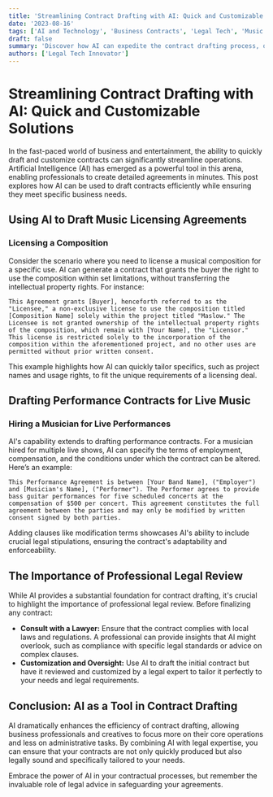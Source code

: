 ```yaml
---
title: 'Streamlining Contract Drafting with AI: Quick and Customizable Solutions'
date: '2023-08-16'
tags: ['AI and Technology', 'Business Contracts', 'Legal Tech', 'Music Industry']
draft: false
summary: 'Discover how AI can expedite the contract drafting process, offering customizable solutions for licensing compositions and hiring musicians, while emphasizing the importance of legal oversight.'
authors: ['Legal Tech Innovator']
---
```


# Streamlining Contract Drafting with AI: Quick and Customizable Solutions

In the fast-paced world of business and entertainment, the ability to quickly draft and customize contracts can significantly streamline operations. Artificial Intelligence (AI) has emerged as a powerful tool in this arena, enabling professionals to create detailed agreements in minutes. This post explores how AI can be used to draft contracts efficiently while ensuring they meet specific business needs.

## Using AI to Draft Music Licensing Agreements

### Licensing a Composition

Consider the scenario where you need to license a musical composition for a specific use. AI can generate a contract that grants the buyer the right to use the composition within set limitations, without transferring the intellectual property rights. For instance:

```plainText
This Agreement grants [Buyer], henceforth referred to as the "Licensee," a non-exclusive license to use the composition titled [Composition Name] solely within the project titled "Maslow." The Licensee is not granted ownership of the intellectual property rights of the composition, which remain with [Your Name], the "Licensor." This license is restricted solely to the incorporation of the composition within the aforementioned project, and no other uses are permitted without prior written consent.
```

This example highlights how AI can quickly tailor specifics, such as project names and usage rights, to fit the unique requirements of a licensing deal.

## Drafting Performance Contracts for Live Music

### Hiring a Musician for Live Performances

AI's capability extends to drafting performance contracts. For a musician hired for multiple live shows, AI can specify the terms of employment, compensation, and the conditions under which the contract can be altered. Here’s an example:

```plainText
This Performance Agreement is between [Your Band Name], ("Employer") and [Musician's Name], ("Performer"). The Performer agrees to provide bass guitar performances for five scheduled concerts at the compensation of $500 per concert. This agreement constitutes the full agreement between the parties and may only be modified by written consent signed by both parties.
```

Adding clauses like modification terms showcases AI's ability to include crucial legal stipulations, ensuring the contract's adaptability and enforceability.

## The Importance of Professional Legal Review

While AI provides a substantial foundation for contract drafting, it's crucial to highlight the importance of professional legal review. Before finalizing any contract:

- **Consult with a Lawyer:** Ensure that the contract complies with local laws and regulations. A professional can provide insights that AI might overlook, such as compliance with specific legal standards or advice on complex clauses.
- **Customization and Oversight:** Use AI to draft the initial contract but have it reviewed and customized by a legal expert to tailor it perfectly to your needs and legal requirements.

## Conclusion: AI as a Tool in Contract Drafting

AI dramatically enhances the efficiency of contract drafting, allowing business professionals and creatives to focus more on their core operations and less on administrative tasks. By combining AI with legal expertise, you can ensure that your contracts are not only quickly produced but also legally sound and specifically tailored to your needs.

Embrace the power of AI in your contractual processes, but remember the invaluable role of legal advice in safeguarding your agreements.
